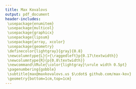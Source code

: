 ```yaml
---
title: Max Kovalovs
output: pdf_document
header-includes:
 \usepackage{enumitem}
 \usepackage{multicol}
 \usepackage{graphicx}
 \usepackage{lipsum}
 \usepackage{array, xcolor}
 \usepackage{geometry}
 \definecolor{lightgray}{gray}{0.8}
 \newcolumntype{L}{>{\raggedleft}p{0.17\textwidth}}
 \newcolumntype{R}{p{0.8\textwidth}}
 \newcommand\VRule{\color{lightgray}\vrule width 0.5pt}
 \pagenumbering{gobble}
 \subtitle{max@maxkovalovs.us $\cdot$ github.com/max-kov}
 \geometry{bottom=1cm,top=1cm}
---
```



\section*{Employement}
\begin{tabular}{L!{\VRule}R}
Summer 2018&{\bf TNG Technology Consulting} \hfill \textit{Software Engineer Intern}\\
&Developed a REST API with Flask for working with a large set of legal documents.
\begin{itemize}
\item Created a continuous integration pipeline with Jenkins, tox and pytest.
\item Designed a normalised multi-table database schema to store document information
\item Dockerised the application for easy deployment.
\item Developed a front end for uploading documents into the system.
\item Performed data analysis of the legal document dataset using Pandas
\item Acquired experience working in agile teams, writing good tests, presenting and talking to clients.
\end{itemize}
\end{tabular}

\section*{Education}
\begin{tabular}{L!{\VRule}R}
2018 - present&{\bf Imperial College London} \hfill \textit{BEng. Computing}\\
2016 - 2018&{\bf Chilwell Sixth Form} \hfill \textit{A-Levels}\\
&Mathematics (A*), physics (A*), computing (A) and further mathematics (A) A-Levels. Participated in hackathons and Olympiads.
\end{tabular}

\section*{Projects}
\begin{tabular}{L!{\VRule}R}
2017&{\bf Pool Game}\hfill \textit{github.com/max-kov/pool}\\
&A 2d top-down pool game written in python.
\begin{itemize}
\item Realistic ball collisions based on Newtonian mechanics
\item Code analysis and testing pipelines with CodeClimate and TravisCI.
\item Custom 3d ball rendering
\end{itemize}\\
2018&{\bf The Archived}\hfill \textit{maxkovalovs.us}\\
&Personal blog on programming-related topics.
\begin{itemize}
\item Written in RMarkdown (Blogdown)
\item Seamless compilation and deployment with TravisCI
\item Hosted on GitHubPages
\end{itemize}
\end{tabular}

\section*{Extra-curricular}
\begin{tabular}{L!{\VRule}R}
2013 - 2016&{\bf Progmeistars}\hfill \textit{Computer science school}\\
&\begin{itemize}
\item Took several programming courses at Progmeistars, where I learned the basics of programming. I did courses on graphics, OOP, algorithms and others.
\item Was a part of a junior IOI team. We participated in many solo and team events. To prepare for olympiads we had weekly lessons where we've covered computer science topics like big O notation, sorting algorithms and trees.
\end{itemize}\\
July 2017&{\bf Nottingham Trent University}\hfill \textit{Experience}\\
&Spent a week with PhD students developing a VR model of Nottingham. The model was made in unity engine and I was working on vehicle movement.
\end{tabular}

